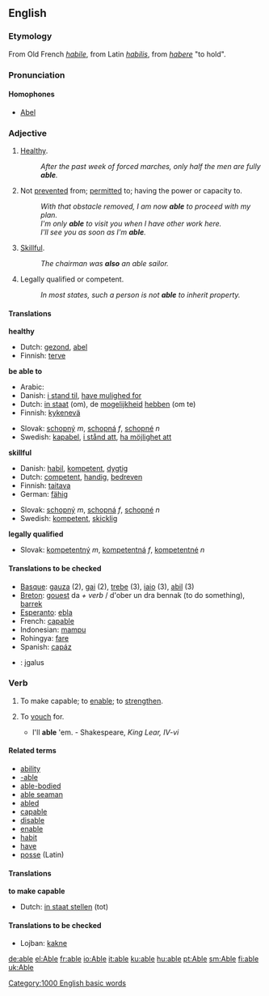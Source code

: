 ==English==

{{rank|care|war|short|391|able|five|need|met}}

===Etymology===
From Old French ''[[habile]]'', from Latin ''[[habilis]]'', from ''[[habere]]'' "to hold".

===Pronunciation===
====Homophones====
*[[Abel]]

===Adjective===
{{en-adj-er-e|abl|e|}}
# {{dated}} [[healthy|Healthy]].
#: ''After the past week of forced marches, only half the men are fully '''able'''.''
# Not [[prevent]]ed from; [[permit]]ted to; having the power or capacity to.
#: ''With that obstacle removed, I am now '''able''' to proceed with my plan.''
#: ''I'm only '''able''' to visit you when I have other work here.''
#: ''I'll see you as soon as I'm '''able'''.''
# [[skillful|Skillful]].
#: ''The chairman was '''also''' an able sailor.''
# {{law}} Legally qualified or competent.
#: ''In most states, such a person is not '''able''' to inherit property.''

====Translations====
'''healthy'''
{{top}}
*Dutch: [[gezond]], [[abel]]
*Finnish: [[terve]]
{{mid}}
{{bottom}}

'''be able to'''
{{top}}
*Arabic: {{ARchar|[[قادر]]}}
*Danish: [[i stand til]], [[have mulighed for]]
*Dutch: [[in staat]] (om), de [[mogelijkheid]] [[hebben]] (om te)
*Finnish: [[kykenevä]]
{{mid}}
*Slovak: [[schopný]] ''m'', [[schopná]] ''f'', [[schopné]] ''n''
*Swedish: [[kapabel]], [[i stånd att]], [[ha möjlighet att]]
{{bottom}}

'''skillful'''
{{top}}
*Danish: [[habil]], [[kompetent]], [[dygtig]]
*Dutch: [[competent]], [[handig]], [[bedreven]]
*Finnish: [[taitava]]
*German: [[fähig]]
{{mid}}
*Slovak: [[schopný]] ''m'', [[schopná]] ''f'', [[schopné]] ''n''
*Swedish: [[kompetent]], [[skicklig]]
{{bottom}}

'''legally qualified'''
{{top}}
{{mid}}
*Slovak: [[kompetentný]] ''m'', [[kompetentná]] ''f'', [[kompetentné]] ''n''
{{bottom}}

====Translations to be checked====
{{checktrans}}
*[[Basque]]: [[gauza]] (2), [[gai]] (2), [[trebe]] (3), [[iaio]] (3), [[abil]] (3)
*[[Breton]]: [[gouest]] da ''+ verb'' / d'ober un dra bennak (to do something), [[barrek]]
*[[Esperanto]]: [[ebla]]
*French: [[capable]]
*Indonesian: [[mampu]]
*Rohingya: [[fare]]
*Spanish: [[capáz]]
* {{lt}}: įgalus

===Verb===
{{en-infl-reg-other-e|abl|e|}}
# {{transitive}} {{obsolete}} To make capable; to [[enable]]; to [[strengthen]].
# {{transitive}} {{obsolete}} To [[vouch]] for.
#* I'll '''able''' 'em. - Shakespeare, ''King Lear, IV-vi''

====Related terms====
*[[ability]]
*[[-able]]
*[[able-bodied]]
*[[able seaman]]
*[[abled]]
*[[capable]]
*[[disable]]
*[[enable]]
*[[habit]]
*[[have]]
*[[posse]] (Latin)

====Translations====
'''to make capable'''
{{top}}
* Dutch: [[in staat stellen]] (tot)
{{mid}}
{{bottom}}

====Translations to be checked====
{{checktrans}}
* Lojban: [[kakne]]

[[Category:1000 English basic words]]

[[de:able]]
[[el:Able]]
[[fr:able]]
[[io:Able]]
[[it:able]]
[[ku:able]]
[[hu:able]]
[[pt:Able]]
[[sm:Able]]
[[fi:able]]
[[uk:Able]]